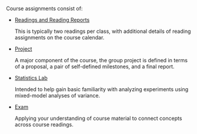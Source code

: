 Course assignments consist of:

- [Readings and Reading Reports](/assignments/readings)

  This is typically two readings per class, with additional details of reading assignments on the course calendar.

- [Project](/assignments/project)

  A major component of the course,
  the group project is defined in terms of a proposal, a pair of self-defined milestones, and a final report.

- [Statistics Lab](/assignments/statisticslab)

  Intended to help gain basic familiarity with analyzing experiments using mixed-model analyses of variance.

- [Exam](/assignments/exam)

  Applying your understanding of course material to connect concepts across course readings.
